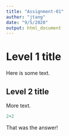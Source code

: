```yaml
---
title: "Assignment-01"
author: "jtang"
date: "9/5/2020"
output: html_document
---
```


# Level 1 title

Here is some text.

## Level 2 title

More text.

```r
2+2
```

That was the answer!